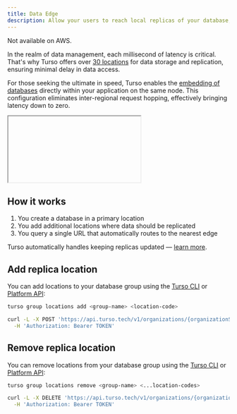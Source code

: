 ```yaml
---
title: Data Edge
description: Allow your users to reach local replicas of your database, wherever they are.
---
```


<Info>Not available on AWS.</Info>

In the realm of data management, each millisecond of latency is critical. That's why Turso offers over [30 locations](/cloud-providers#locations) for data storage and replication, ensuring minimal delay in data access.

For those seeking the ultimate in speed, Turso enables the [embedding of databases](/features/embedded-replicas) directly within your application on the same node. This configuration eliminates inter-regional request hopping, effectively bringing latency down to zero.

<iframe

src="https://www.youtube.com/embed/DyO4OP5v0IM"
title="YouTube video player"
frameBorder="0"
allow="accelerometer; autoplay; clipboard-write; encrypted-media; gyroscope; picture-in-picture"
allowFullScreen
className="w-full aspect-video"

> </iframe>

## How it works

1. You create a database in a primary location
2. You add additional locations where data should be replicated
3. You query a single URL that automatically routes to the nearest edge

<Info>

Turso automatically handles keeping replicas updated &mdash; [learn more](/data-and-connections).

</Info>

## Add replica location

You can add locations to your database group using the [Turso CLI](/cli/group/locations/add) or [Platform API](/api-reference/groups/add-location):

<CodeGroup>

```bash CLI
turso group locations add <group-name> <location-code>
```

```bash Platform API
curl -L -X POST 'https://api.turso.tech/v1/organizations/{organizationSlug}/groups/{groupName}/locations/{location}' \
  -H 'Authorization: Bearer TOKEN'
```

</CodeGroup>

## Remove replica location

You can remove locations from your database group using the [Turso CLI](/cli/group/locations/remove) or [Platform API](/api-reference/groups/remove-location):

<CodeGroup>

```bash CLI
turso group locations remove <group-name> <...location-codes>
```

```bash Platform API
curl -L -X DELETE 'https://api.turso.tech/v1/organizations/{organizationSlug}/groups/{groupName}/locations/{location}' \
  -H 'Authorization: Bearer TOKEN'
```

</CodeGroup>
